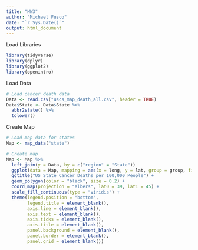 ---
title: "HW3"
author: "Michael Fusco"
date: "`r Sys.Date()`"
output: html_document
---

Load Libraries

```{r Load Libraries, results = "hide"}
library(tidyverse)
library(dplyr)
library(ggplot2)
library(openintro)
```

Load Data

```{r Load Data}
# Load cancer death data
Data <- read.csv("uscs_map_death_all.csv", header = TRUE)
Data$State <- Data$State %>%
  abbr2state() %>%
  tolower()
```

Create Map

```{r Create Map}
# Load map data for states
Map <- map_data("state")

# Create map
Map <- Map %>%
  left_join(y = Data, by = c("region" = "State"))
  ggplot(data = Map, mapping = aes(x = long, y = lat, group = group, fill = Rate)) +
  ggtitle("US State Cancer Deaths per 100,000 People") +
  geom_polygon(color = "black", size = 0.2) +
  coord_map(projection = "albers", lat0 = 39, lat1 = 45) +
  scale_fill_continuous(type = "viridis") +
  theme(legend.position = "bottom",
        legend.title = element_blank(),
        axis.line = element_blank(),
        axis.text = element_blank(),
        axis.ticks = element_blank(),
        axis.title = element_blank(),
        panel.background = element_blank(),
        panel.border = element_blank(),
        panel.grid = element_blank())
```

